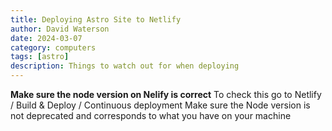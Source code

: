 ```yaml
---
title: Deploying Astro Site to Netlify
author: David Waterson
date: 2024-03-07
category: computers
tags: [astro]
description: Things to watch out for when deploying
---
```

**Make sure the node version on Nelify is correct** To check this go to Netlify / Build & Deploy / Continuous deployment
Make sure the Node version is not deprecated and corresponds to what you have on your machine
